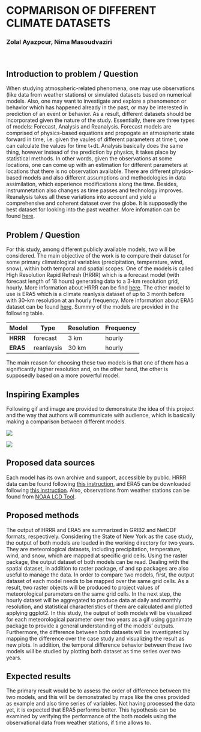 # COPMARISON OF DIFFERENT CLIMATE DATASETS
### Zolal Ayazpour, Nima Masoudvaziri
<br>

## Introduction to problem / Question
When studying atmospheric-related phenomena, one may use observations (like data from weather stations) or simulated datasets based on numerical models. Also, one may want to investigate and explore a phenomenon or behavior which has happened already in the past, or may be interested in prediction of an event or behavior. As a result, different datasets should be incorporated given the nature of the study.
Essentially, there are three types of models: Forecast, Analysis and Reanalysis. Forecast models are comprised of physics-based equations and propogate an atmospheric state forward in time, i.e. given the vaules of different parameters at time t, one can calculate the values for time t+dt. Analysis basically does the same thing, however instead of the prediction by physics, it takes place by statistical methods. In other words, given the observations at some locations, one can come up with an estimation for different parameters at locations that there is no observation available. There are different physics-based models and also different assumptions and methodologies in data assimilation, which experience modifications along the time. Besides, instrumnetation also changes as time passes and technology improves. Reanalysis takes all these variations into account and yield a comprehensive and coherent dataset over the globe. It is supposedly the best dataset for looking into the past weather. More infomation can be found [here](https://rda.ucar.edu/datasets/ds083.2/docs/Analysis.pdf).
  
## Problem / Question
For this study, among different publicly available models, two will be considered. The main objective of the work is to compare their dataset for some primary climatological variables (precipitation, temperature, wind, snow), within both temporal and spatial scopes.
One of the models is called High Resolution Rapid Refresh (HRRR) which is a forecast model (with forecast length of 18 hours) generating data to a 3-km resolution grid, hourly. More information about HRRR can be find [here](http://home.chpc.utah.edu/~u0553130/Brian_Blaylock/hrrr_FAQ.html). The other model to use is ERA5 which is a climate reanlysis dataset of up to 3 month before  with 30-km resolution at an hourly frequency. More information about ERA5 dataset can be found [here](https://confluence.ecmwf.int/display/CKB/ERA5). Summry of the models are provided in the following table.

|Model|Type|Resolution|Frequency|
|-----|----|----------|---------|
|**HRRR**|forecast|3 km|hourly|
|**ERA5**|reanlaysis|30 km|hourly|

The main reason for choosing these two models is that one of them has a significantly higher resolution and, on the other hand, the other is supposedly based on a more powerful model.

## Inspiring Examples

Following gif and image are provided to demonstrate the idea of this project and the way that authors will communicate with audience, which is basically making a comparison between different models.



![](/Users/zolalzzz/Documents/Main/PhD/Fall2019/SpatialDataScience/Git/geo511-tasks-zolal-ayazpour/week_07/class_tasks/HRRR_Prec.gif)
<br>

![](/Users/zolalzzz/Documents/Main/PhD/Fall2019/SpatialDataScience/Git/geo511-tasks-zolal-ayazpour/week_07/class_tasks/acp-18-11205-2018-f01-web.png)


## Proposed data sources

Each model has its own archive and support, accessible by public. HRRR data can be found following [this instruction](http://home.chpc.utah.edu/~u0553130/Brian_Blaylock/cgi-bin/hrrr_download.cgi), and ERA5 can be downloaded following [this instruction](https://confluence.ecmwf.int/display/CKB/How+to+download+ERA5).
Also, observations from weather stations can be found from [NOAA LCD Tool](https://www.ncdc.noaa.gov/cdo-web/datatools/lcd).

## Proposed methods

The output of HRRR and ERA5 are summarized in GRIB2 and NetCDF formats, respectively. Considering the State of New York as the case study, the output of both models are loaded in the working directory for two years. They are meteorological datasets, including precipitation, temperature, wind, and snow, which are mapped at specific grid cells. Using the raster package, the output dataset of both models can be read. Dealing with the spatial dataset, in addition to raster package, sf and sp packages are also useful to manage the data. In order to compare two models, first, the output dataset of each model needs to be mapped over the same grid cells. As a result, two raster objects will be produced to project values of meteorological parameters on the same grid cells. In the next step, the hourly dataset will be aggregated to produce data at daily and monthly resolution, and statistical characteristics of them are calculated and plotted applying ggplot2. In this study, the output of both models will be visualized for each meteorological parameter over two years as a gif using gganimate package to provide a general understanding of the models' outputs. Furthermore, the difference between both datasets will be investigated by mapping the difference over the case study and visualizing the result as new plots. In addition, the temporal difference behavior between these two models will be studied by plotting both dataset as time series over two years.

## Expected results

The primary result would be to assess the order of difference between the two models, and this will be demonstrated by maps like the ones provided as example and also time series of variables.
Not having processed the data yet, it is expected that ERA5 performs better. This hypothesis can be examined by verifying the performance of the both models using the observational data from weather stations, if time allows to.